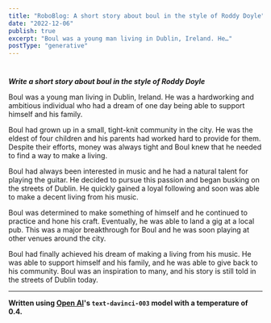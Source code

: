 ```yaml
---
title: "RoboBlog: A short story about boul in the style of Roddy Doyle"
date: "2022-12-06"
publish: true
excerpt: "Boul was a young man living in Dublin, Ireland. He…"
postType: "generative"
---
```

#

***Write a short story about boul in the style of Roddy Doyle***

Boul was a young man living in Dublin, Ireland. He was a hardworking and ambitious individual who had a dream of one day being able to support himself and his family.

Boul had grown up in a small, tight-knit community in the city. He was the eldest of four children and his parents had worked hard to provide for them. Despite their efforts, money was always tight and Boul knew that he needed to find a way to make a living.

Boul had always been interested in music and he had a natural talent for playing the guitar. He decided to pursue this passion and began busking on the streets of Dublin. He quickly gained a loyal following and soon was able to make a decent living from his music.

Boul was determined to make something of himself and he continued to practice and hone his craft. Eventually, he was able to land a gig at a local pub. This was a major breakthrough for Boul and he was soon playing at other venues around the city.

Boul had finally achieved his dream of making a living from his music. He was able to support himself and his family, and he was able to give back to his community. Boul was an inspiration to many, and his story is still told in the streets of Dublin today.

---
**Written using [Open AI](https://openai.com/)'s `text-davinci-003` model with a temperature of 0.4.**
